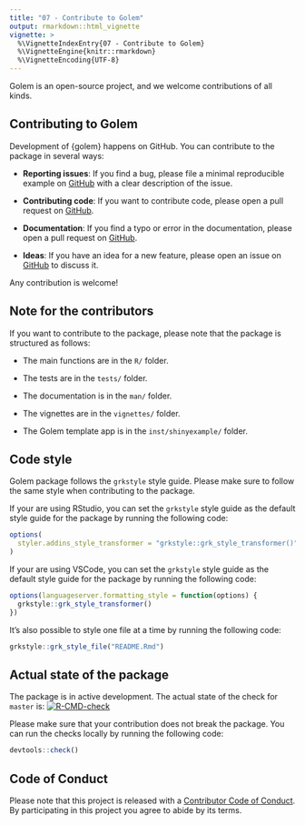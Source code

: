 ```yaml
---
title: "07 - Contribute to Golem"
output: rmarkdown::html_vignette
vignette: >
  %\VignetteIndexEntry{07 - Contribute to Golem}
  %\VignetteEngine{knitr::rmarkdown}
  %\VignetteEncoding{UTF-8}
---
```


Golem is an open-source project, and we welcome contributions of all kinds.

## Contributing to Golem

Development of {golem} happens on GitHub. You can contribute to the package in several ways:

- **Reporting issues**: If you find a bug, please file a minimal reproducible example on [GitHub](https://github.com/ThinkR-open/golem/issues) with a clear description of the issue.

- **Contributing code**: If you want to contribute code, please open a pull request on [GitHub](https://github.com/ThinkR-open/golem/pulls).

- **Documentation**: If you find a typo or error in the documentation, please open a pull request on [GitHub](https://github.com/ThinkR-open/golem/pulls).

- **Ideas**: If you have an idea for a new feature, please open an issue on [GitHub](https://github.com/ThinkR-open/golem/issues) to discuss it.

Any contribution is welcome!


## Note for the contributors

If you want to contribute to the package, please note that the package is structured as follows:

- The main functions are in the `R/` folder.

- The tests are in the `tests/` folder.

- The documentation is in the `man/` folder.

- The vignettes are in the `vignettes/` folder.

- The Golem template app is in the `inst/shinyexample/` folder.

## Code style

Golem package follows the `grkstyle` style guide. Please make sure to follow the same style when contributing to the package.

If your are using RStudio, you can set the `grkstyle` style guide as the default style guide for the package by running the following code:

``` r
options(
  styler.addins_style_transformer = "grkstyle::grk_style_transformer()"
)
```

If your are using VSCode, you can set the `grkstyle` style guide as the default style guide for the package by running the following code:

``` r
options(languageserver.formatting_style = function(options) {
  grkstyle::grk_style_transformer()
})
```

It's also possible to style one file at a time by running the following code:

``` r
grkstyle::grk_style_file("README.Rmd")
```

## Actual state of the package

The package is in active development. The actual state of the check for `master` is: [![R-CMD-check](https://github.com/ThinkR-open/golem/actions/workflows/R-CMD-check.yaml/badge.svg?branch=master)](https://github.com/ThinkR-open/golem/actions/workflows/R-CMD-check.yaml)

Please make sure that your contribution does not break the package. You can run the checks locally by running the following code:

```r
devtools::check()
```

## Code of Conduct

Please note that this project is released with a [Contributor Code of Conduct](https://www.contributor-covenant.org/version/1/0/0/code-of-conduct.html).
By participating in this project you agree to abide by its terms.
